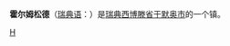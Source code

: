 {{Infobox Settlement
| name = 霍尔姆松德<br/>Holmsund
| image_skyline = 
| imagesize = 
| image_caption = 
| image_flag = 
| image_shield = 
| pushpin_map = Sweden
| pushpin_label_position = bottom
| subdivision_type = 国家
| subdivision_name = {{SWE}}
| subdivision_type1 = [[瑞典行政区划|省]]
| subdivision_name1 = [[西博滕省|西博滕省]]
| subdivision_type2 = [[瑞典行政区划|市]]
| subdivision_name2 =  [[于默奥市|于默奥市]]
| elevation_m = 
| elevation_ft = 
| area_total_km2 = 5.48
| population_as_of = 2005年
| population_total = 5482
| population_density_km2 = auto
| timezone = [[CET|CET]]
| utc_offset = +1
| timezone_DST = [[CEST|CEST]]
| utc_offset_DST = +2
| latd = 63
| latm = 42
| lats = 30
| latNS = N
| longd = 20
| longm = 22
| longs = 10
| longEW = E
| website =  
}}
'''霍尔姆松德'''（[[瑞典语|瑞典语]]：'''{{lang|sv|Holmsund}}'''）是[[瑞典|瑞典]][[西博滕省|西博滕省]][[于默奥市|于默奥市]]的一个镇。

{{Sweden-geo-stub}}

[[Category:西博滕省城市|H]]